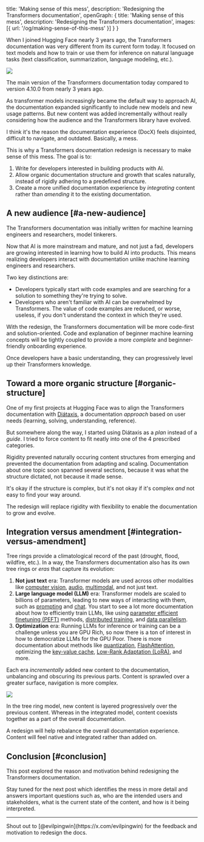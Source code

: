   title: 'Making sense of this mess',
  description: 'Redesigning the Transformers documentation',
  openGraph: {
    title: 'Making sense of this mess',
    description: 'Redesigning the Transformers documentation',
    images: [{ url: '/og/making-sense-of-this-mess' }]
  }
}

When I joined Hugging Face nearly 3 years ago, the Transformers documentation was very different from its current form today. It focused on text models and how to train or use them for inference on natural language tasks (text classification, summarization, language modeling, etc.).

<div class="flex justify-center">
  <img class="rounded-sm" src="https://huggingface.co/datasets/stevhliu/personal-blog/resolve/main/transformers-docs.png"/>
</div>
<p class="text-xs">The main version of the Transformers documentation today compared to version 4.10.0 from nearly 3 years ago.</p>

As transformer models increasingly became the default way to approach AI, the documentation expanded significantly to include new models and new usage patterns. But new content was added incrementally without really considering how the audience and the Transformers library have evolved.

I think it's the reason the documentation experience (DocX) feels disjointed, difficult to navigate, and outdated. Basically, a mess.

This is why a Transformers documentation redesign is necessary to make sense of this mess. The goal is to:

1. Write for developers interested in building products with AI.
2. Allow organic documentation structure and growth that scales naturally, instead of rigidly adhering to a predefined structure.
3. Create a more unified documentation experience by *integrating* content rather than *amending* it to the existing documentation. 

## A new audience [#a-new-audience]

<Tweet
  id="1631493327844528134"
/>

The Transformers documentation was initially written for machine learning engineers and researchers, model tinkerers.

Now that AI is more mainstream and mature, and not just a fad, developers are growing interested in learning how to build AI into products. This means realizing developers interact with documentation unlike machine learning engineers and researchers.

Two key distinctions are:

* Developers typically start with code examples and are searching for a solution to something they're trying to solve.
* Developers who aren't familiar with AI can be overwhelmed by Transformers. The value of code examples are reduced, or worse, useless, if you don't understand the context in which they're used.

With the redesign, the Transformers documentation will be more code-first and solution-oriented. Code and explanation of beginner machine learning concepts will be tightly coupled to provide a more *complete* and beginner-friendly onboarding experience.

Once developers have a basic understanding, they can progressively level up their Transformers knowledge.

## Toward a more organic structure [#organic-structure]

One of my first projects at Hugging Face was to align the Transformers documentation with [Diátaxis](https://diataxis.fr/), a documentation *approach* based on user needs (learning, solving, understanding, reference).

<Tweet
  id="1380196353062621185"
/>

But somewhere along the way, I started using Diátaxis as a *plan* instead of a *guide*. I tried to force content to fit neatly into one of the 4 prescribed categories.

Rigidity prevented naturally occuring content structures from emerging and prevented the documentation from adapting and scaling. Documentation about one topic soon spanned several sections, because it was what the structure dictated, not because it made sense.

It's okay if the structure is complex, but it's not okay if it's complex *and* not easy to find your way around.

The redesign will replace rigidity with flexibility to enable the documentation to grow and evolve.

## Integration versus amendment [#integration-versus-amendment]

Tree rings provide a climatological record of the past (drought, flood, wildfire, etc.). In a way, the Transformers documentation also has its own tree rings or *eras* that capture its evolution:

1. **Not just text** era: Transformer models are used across other modalities like [computer vision](https://hf.co/docs/transformers/tasks/image_classification), [audio](https://hf.co/docs/transformers/tasks/asr), [multimodal](https://hf.co/docs/transformers/tasks/text-to-speech), and not just text.
2. **Large language model (LLM)** era: Transformer models are scaled to billions of parameters, leading to new ways of interacting with them, such as [prompting](https://hf.co/docs/transformers//tasks/prompting) and [chat](https://hf.co/docs/transformers/conversations). You start to see a lot more documentation about how to efficiently train LLMs, like using [parameter efficient finetuning (PEFT)](https://hf.co/docs/transformers/peft) methods, [distributed training](https://hf.co/docs/transformers/accelerate), and [data parallelism](https://hf.co/docs/transformers/perf_train_gpu_many).
3. **Optimization** era: Running LLMs for inference or training can be a challenge unless you are GPU Rich, so now there is a ton of interest in how to democratize LLMs for the GPU Poor. There is more documentation about methods like [quantization](https://hf.co/docs/transformers/quantization/overview), [FlashAttention](https://hf.co/docs/transformers/llm_optims#flashattention-2), optimizing the [key-value cache](https://hf.co/docs/transformers/llm_tutorial_optimization#32-the-key-value-cache), [Low-Rank Adaptation (LoRA)](https://hf.co/docs/transformers/peft), and more.

Each era *incrementally* added new content to the documentation, unbalancing and obscuring its previous parts. Content is sprawled over a greater surface, navigation is more complex.

<div class="flex justify-center">
  <img class="rounded-sm" src="https://huggingface.co/datasets/stevhliu/personal-blog/resolve/main/transformer.png"/>
</div>
<p class="text-xs">In the tree ring model, new content is layered progressively over the previous content. Whereas in the integrated model, content coexists together as a part of the overall documentation.</p>

A redesign will help rebalance the overall documentation experience. Content will feel native and integrated rather than added on.

## Conclusion [#conclusion]

This post explored the reason and motivation behind redesigning the Transformers documentation.

Stay tuned for the next post which identifies the mess in more detail and answers important questions such as, who are the intended users and stakeholders, what is the current state of the content, and how is it being interpreted.

---

<p class="text-sm">Shout out to [@evilpingwin](https://x.com/evilpingwin) for the feedback and motivation to redesign the docs.</p>